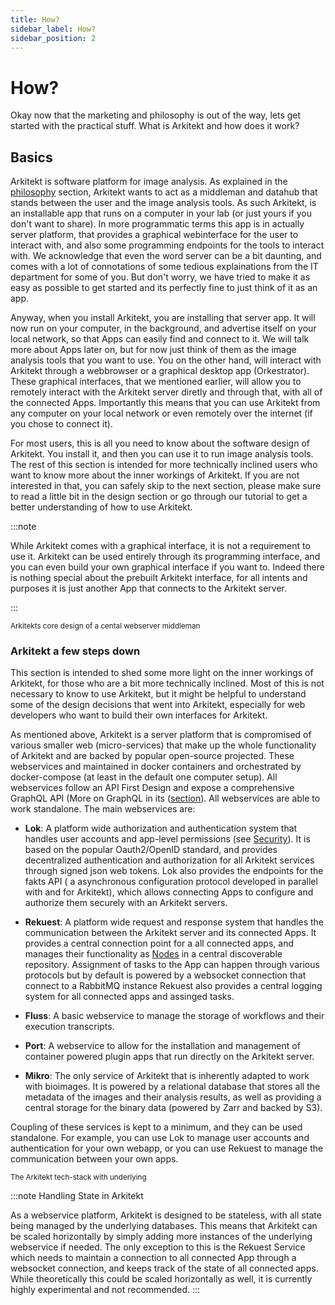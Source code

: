 ```yaml
---
title: How?
sidebar_label: How?
sidebar_position: 2
---
```




# How?

Okay now that the marketing and philosophy is out of the way, lets get started with the practical stuff. What is Arkitekt and how does it work?


## Basics

Arkitekt is software platform for image analysis. As explained in the [philosophy](/docs/philosophy) section, Arkitekt wants to act as 
a middleman and datahub that stands between the user and the image analysis tools. As such Arkitekt, is an installable app that runs on a computer in your
lab (or just yours if you don't want to share). In more programmatic terms this app is in actually server platform, that provides a graphical webinterface for the user to interact with, and also some
programming endpoints for the tools to interact with. We acknowledge that even the word server can be a bit daunting, and comes with a lot of connotations of some tedious explainations
from the IT department for some of you. But don't worry, we have tried to make it as easy as possible to get started and its perfectly fine to just think of it as an app.

Anyway, when you install Arkitekt, you are installing that server app. It will now run on your computer, in the background, and advertise itself on your local network, so that
Apps can easily find and connect to it. We will talk more about Apps later on, but for now just think of them as the image analysis tools that you want to use. 
You on the other hand, will interact with Arkitekt through a webbrowser or a graphical desktop app (Orkestrator). These graphical interfaces, that we mentioned earlier, will allow you to remotely interact with the
Arkitekt server diretly and through that, with all of the connected Apps. Importantly this means that you can use Arkitekt from any computer on your local network or even remotely over the internet (if you chose to connect it).

For most users, this is all you need to know about the software design of Arkitekt. You install it, and then you can use it to run image analysis tools. The rest of this section is intended for more technically
inclined users who want to know more about the inner workings of Arkitekt. If you are not interested in that, you can safely skip to the next section, please make sure to read a little bit in the design
section or go through our tutorial to get a better understanding of how to use Arkitekt.




:::note 

While Arkitekt comes with a graphical interface, it is not a requirement to use it. Arkitekt can be used entirely through its programming interface, and you can even build your own graphical interface if you want to.
Indeed there is nothing special about the prebuilt Arkitekt interface, for all intents and purposes it is just another App that connects to the Arkitekt server.   

:::

<div className="mt-2 p-6">
<Image img={thumbnail} />

<div className="text-gray-400 mb-2">
<small>Arkitekts core design of a cental webserver middleman </small>
</div>
</div>

### Arkitekt a few steps down

This section is intended to shed some more light on the inner workings of Arkitekt, for those who are a bit more technically inclined. Most of this is not necessary to know to use Arkitekt, but it might be helpful to understand
some of the design decisions that went into Arkitekt, especially for web developers who want to build their own interfaces for Arkitekt.

As mentioned above, Arkitekt is a server platform that is compromised of various smaller web (micro-services) that make up the whole functionality of Arkitekt and are backed by popular open-source projected.
These webservices and maintained in docker containers and orchestrated by docker-compose (at least in the default one computer setup). All webservices follow
an API First Design and expose a comprehensive GraphQL API (More on GraphQL in its ([section](/design/api)). All webservices are able to work standalone. The main webservices are:

- **Lok**: A platform wide authorization and authentication system that handles user accounts and app-level permissions (see [Security](/design/security)). It is based on the popular Oauth2/OpenID standard, and provides
decentralized authentication and authorization for all Arkitekt services through signed json web tokens. Lok also provides the endpoints for the fakts API 
( a asynchronous configuration protocol developed in parallel with and for Arkitekt), which allows connecting Apps to configure and authorize them securely with an Arkitekt servers.


- **Rekuest**: A platform wide request and response system that handles the communication between the Arkitekt server and its connected Apps. It provides a central connection point for a all connected apps, and manages their
functionality as [Nodes](/design/nodes) in a central discoverable repository. Assignment of tasks to the App can happen through various protocols but by default is powered by a websocket connection that connect to a RabbitMQ instance
Rekuest also provides a central logging system for all connected apps and assinged tasks.


- **Fluss**: A basic webservice to manage the storage of workflows and their execution transcripts.

- **Port**: A webservice to allow for  the  installation and management of container powered plugin apps that run directly on the Arkitekt server.

- **Mikro**: The only service of Arkitekt that is inherently adapted to work with bioimages. It is powered by a relational database that stores all the metadata of the images and their analysis results, as well
as providing a central storage for the binary data (powered by Zarr and backed by S3). 

Coupling of these services is kept to a minimum, and they can be used standalone. For example, you can use Lok to manage user accounts and authentication for your own webapp, or you can use Rekuest to manage the communication
between your own apps. 








<div className="mt-2 max-w-[30%]">
<Image img={techstack} />

<div className="text-gray-400 mb-2">
<small>The Arkitekt tech-stack with underlying  </small>
</div>
</div>


:::note Handling State in Arkitekt

As a webservice platform, Arkitekt is designed to be stateless, with all state being managed by the underlying databases. This means that Arkitekt can be scaled horizontally by simply adding more instances of the underlying
webservice if needed. The only exception to this is the Rekuest Service which needs to maintain a connection to all connected App through a websocket connection, and keeps track of the state of all connected apps. While theoretically
this could be scaled horizontally as well, it is currently highly experimental and not recommended.
:::